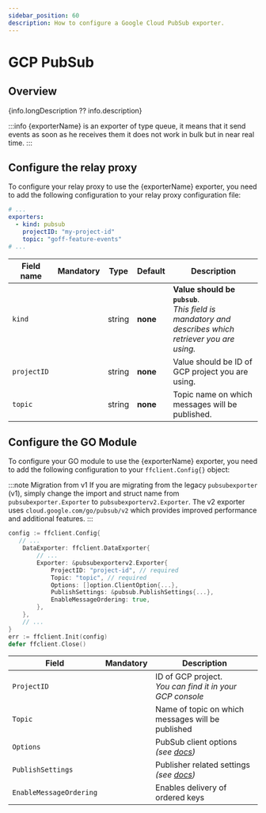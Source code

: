 ```yaml
---
sidebar_position: 60
description: How to configure a Google Cloud PubSub exporter.
---
```


# GCP PubSub

## Overview
{info.longDescription ?? info.description}

:::info
{exporterName} is an exporter of type queue, it means that it send events as soon as he receives them it does not work in bulk but in near real time.
:::
## Configure the relay proxy

To configure your relay proxy to use the {exporterName} exporter, you need to add the following
configuration to your relay proxy configuration file:

```yaml title="goff-proxy.yaml"
# ...
exporters:
  - kind: pubsub
    projectID: "my-project-id"
    topic: "goff-feature-events"
# ...
```

| Field name  |   Mandatory   | Type   | Default  | Description                                                                                              |
|-------------|:-------------:|--------|----------|----------------------------------------------------------------------------------------------------------|
| `kind`      | <Mandatory /> | string | **none** | **Value should be `pubsub`**.<br/>_This field is mandatory and describes which retriever you are using._ |
| `projectID` | <Mandatory /> | string | **none** | Value should be ID of GCP project you are using.                                                         |
| `topic`     | <Mandatory /> | string | **none** | Topic name on which messages will be published.                                                          |

## Configure the GO Module
To configure your GO module to use the {exporterName} exporter, you need to add the following
configuration to your `ffclient.Config{}` object:

:::note Migration from v1
If you are migrating from the legacy `pubsubexporter` (v1), simply change the import and struct name from `pubsubexporter.Exporter` to `pubsubexporterv2.Exporter`. The v2 exporter uses `cloud.google.com/go/pubsub/v2` which provides improved performance and additional features.
:::

```go title="example.go"
config := ffclient.Config{
   // ...
    DataExporter: ffclient.DataExporter{
        // ...
        Exporter: &pubsubexporterv2.Exporter{
            ProjectID: "project-id", // required
            Topic: "topic", // required
            Options: []option.ClientOption{...},
            PublishSettings: &pubsub.PublishSettings{...},
            EnableMessageOrdering: true,
        },
    },
    // ...
}
err := ffclient.Init(config)
defer ffclient.Close()
```

| Field                   |    Mandatory     | Description                                                                                          |
|-------------------------|:----------------:|------------------------------------------------------------------------------------------------------|
| `ProjectID `            |  <Mandatory />   | ID of GCP project.<br/>_You can find it in your GCP console_                                         |
| `Topic `                |  <Mandatory />   | Name of topic on which messages will be published                                                    |
| `Options`               | <NotMandatory /> | PubSub client options *(see [docs](https://pkg.go.dev/google.golang.org/api/option))*                |
| `PublishSettings`       | <NotMandatory /> | Publisher related settings *(see [docs](https://pkg.go.dev/cloud.google.com/go/pubsub/v2#PublishSettings))* |
| `EnableMessageOrdering` | <NotMandatory /> | Enables delivery of ordered keys                                                                     |

